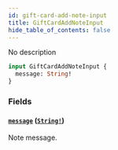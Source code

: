 ```yaml
---
id: gift-card-add-note-input
title: GiftCardAddNoteInput
hide_table_of_contents: false
---
```


No description

```graphql
input GiftCardAddNoteInput {
  message: String!
}
```

### Fields

#### [`message`](#) ([`String!`](../../../developer/api-reference/scalars/string))

Note message.
